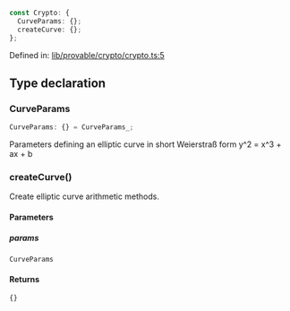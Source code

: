 ```ts
const Crypto: {
  CurveParams: {};
  createCurve: {};
};
```

Defined in: [lib/provable/crypto/crypto.ts:5](https://github.com/o1-labs/o1js/blob/46b9772d07785397c4bd76a102bc9f6730d321bb/src/lib/provable/crypto/crypto.ts#L5)

## Type declaration

### CurveParams

```ts
CurveParams: {} = CurveParams_;
```

Parameters defining an elliptic curve in short Weierstraß form
y^2 = x^3 + ax + b

### createCurve()

Create elliptic curve arithmetic methods.

#### Parameters

##### params

`CurveParams`

#### Returns

```ts
{}
```
